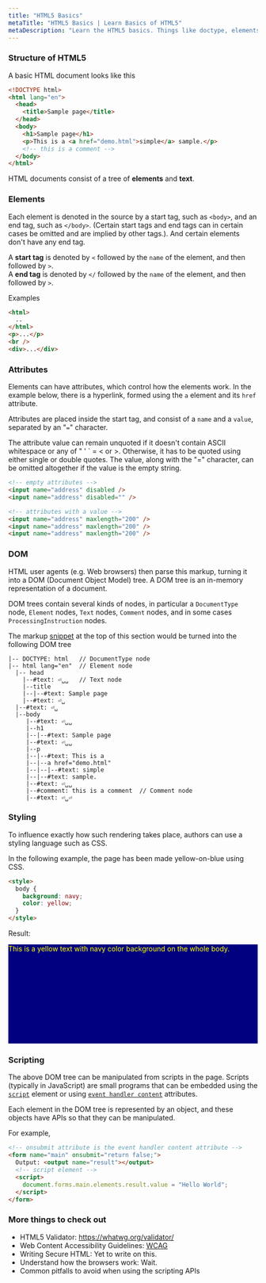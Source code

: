 ```yaml
---
title: "HTML5 Basics"
metaTitle: "HTML5 Basics | Learn Basics of HTML5"
metaDescription: "Learn the HTML5 basics. Things like doctype, elements, root element, head and body element, metadata, attributes, etc."
---
```


### Structure of HTML5

A basic HTML document looks like this

```html
<!DOCTYPE html>
<html lang="en">
  <head>
    <title>Sample page</title>
  </head>
  <body>
    <h1>Sample page</h1>
    <p>This is a <a href="demo.html">simple</a> sample.</p>
    <!-- this is a comment -->
  </body>
</html>
```

HTML documents consist of a tree of **elements** and **text**.

### Elements

Each element is denoted in the source by a start tag, such as `<body>`, and an end tag, such as `</body>`. (Certain start tags and end tags can in certain cases be omitted and are implied by other tags.).
And certain elements don't have any end tag.

A **start tag** is denoted by `<` followed by the `name` of the element, and then followed by `>`. <br />
A **end tag** is denoted by `</` followed by the `name` of the element, and then followed by `>`.

Examples

```html
<html>
  ..
</html>
<p>...</p>
<br />
<div>...</div>
```

### Attributes

Elements can have attributes, which control how the elements work. In the example below, there is a hyperlink, formed using the `a` element and its `href` attribute.

Attributes are placed inside the start tag, and consist of a `name` and a `value`, separated by an "`=`" character.

The attribute value can remain unquoted if it doesn't contain ASCII whitespace or any of " ' ` = < or >. Otherwise, it has to be quoted using either single or double quotes. The value, along with the "=" character, can be omitted altogether if the value is the empty string.

```html
<!-- empty attributes -->
<input name="address" disabled />
<input name="address" disabled="" />

<!-- attributes with a value -->
<input name="address" maxlength="200" />
<input name="address" maxlength="200" />
<input name="address" maxlength="200" />
```

### DOM

HTML user agents (e.g. Web browsers) then parse this markup, turning it into a DOM (Document Object Model) tree. A DOM tree is an in-memory representation of a document.

DOM trees contain several kinds of nodes, in particular a `DocumentType` node, `Element` nodes, `Text` nodes, `Comment` nodes, and in some cases `ProcessingInstruction` nodes.

The markup [snippet](/#structureofhtml5) at the top of this section would be turned into the following DOM tree

```
|-- DOCTYPE: html   // DocumentType node
|-- html lang="en"  // Element node
  |-- head
    |--#text: ⏎␣␣   // Text node
    |--title
    |--|--#text: Sample page
    |--#text: ⏎␣
  |--#text: ⏎␣
  |--body
     |--#text: ⏎␣␣
     |--h1
     |--|--#text: Sample page
     |--#text: ⏎␣␣
     |--p
     |--|--#text: This is a
     |--|--a href="demo.html"
     |--|--|--#text: simple
     |--|--#text: sample.
     |--#text: ⏎␣␣
     |--#comment: this is a comment  // Comment node
     |--#text: ⏎␣⏎
```

### Styling

To influence exactly how such rendering takes place, authors can use a styling language such as CSS.

In the following example, the page has been made yellow-on-blue using CSS.

```html
<style>
  body {
    background: navy;
    color: yellow;
  }
</style>
```

Result:

<div style="height:200px;background: navy;color: yellow;">
  This is a yellow text with navy color background on the whole body.
</div>

### Scripting

The above DOM tree can be manipulated from scripts in the page.
Scripts (typically in JavaScript) are small programs
that can be embedded using the [`script`]() element or using [`event handler content`]() attributes.

Each element in the DOM tree is represented by an object, and these objects have APIs so that they can be manipulated.

For example,

```html
<!-- onsubmit attribute is the event handler content attribute -->
<form name="main" onsubmit="return false;">
  Output: <output name="result"></output>
  <!-- script element -->
  <script>
    document.forms.main.elements.result.value = "Hello World";
  </script>
</form>
```

### More things to check out

- HTML5 Validator: https://whatwg.org/validator/
- Web Content Accessibility Guidelines: [WCAG](https://html.spec.whatwg.org/dev/references.html#refsWCAG)
- Writing Secure HTML: Yet to write on this.
- Understand how the browsers work: Wait.
- Common pitfalls to avoid when using the scripting APIs
